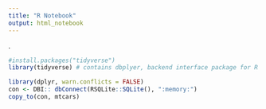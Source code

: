 ```yaml
---
title: "R Notebook"
output: html_notebook
---
```

. 

```r
#install.packages("tidyverse")
library(tidyverse) # contains dbplyer, backend interface package for R
```

```r
library(dplyr, warn.conflicts = FALSE)
con <- DBI:: dbConnect(RSQLite::SQLite(), ":memory:")
copy_to(con, mtcars)
```

